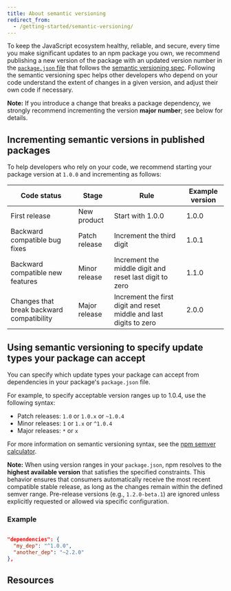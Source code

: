 ```yaml
---
title: About semantic versioning
redirect_from:
  - /getting-started/semantic-versioning/
---
```


To keep the JavaScript ecosystem healthy, reliable, and secure, every time you make significant updates to an npm package you own, we recommend publishing a new version of the package with an updated version number in the [`package.json` file][pkg-json] that follows the [semantic versioning spec][semver-org]. Following the semantic versioning spec helps other developers who depend on your code understand the extent of changes in a given version, and adjust their own code if necessary.

<Note>

**Note:** If you introduce a change that breaks a package dependency, we strongly recommend incrementing the version **major number**; see below for details.

</Note>

## Incrementing semantic versions in published packages

To help developers who rely on your code, we recommend starting your package version at `1.0.0` and incrementing as follows:

| Code status | Stage | Rule | Example version |
| --- | --- | --- | --- |
| First release | New product | Start with 1.0.0 | 1.0.0 |
| Backward compatible bug fixes | Patch release | Increment the third digit | 1.0.1 |
| Backward compatible new features | Minor release | Increment the middle digit and reset last digit to zero | 1.1.0 |
| Changes that break backward compatibility | Major release | Increment the first digit and reset middle and last digits to zero | 2.0.0 |

## Using semantic versioning to specify update types your package can accept

You can specify which update types your package can accept from dependencies in your package's `package.json` file.

For example, to specify acceptable version ranges up to 1.0.4, use the following syntax:

- Patch releases: `1.0` or `1.0.x` or `~1.0.4`
- Minor releases: `1` or `1.x` or `^1.0.4`
- Major releases: `*` or `x`

For more information on semantic versioning syntax, see the [npm semver calculator][semver-calc].

<Note>

**Note:** When using version ranges in your `package.json`, npm resolves to the **highest available version** that satisfies the specified constraints. This behavior ensures that consumers automatically receive the most recent compatible stable release, as long as the changes remain within the defined semver range. Pre-release versions (e.g., `1.2.0-beta.1`) are ignored unless explicitly requested or allowed via specific configuration.

</Note>

### Example

```json

"dependencies": {
  "my_dep": "^1.0.0",
  "another_dep": "~2.2.0"
},
```

## Resources

<YouTube id="kK4Meix58R4" />

[semver-calc]: https://semver.npmjs.com/
[pkg-json]: creating-a-package-json-file
[semver-org]: http://semver.org/
[semver-video]: https://www.youtube.com/embed/kK4Meix58R4
